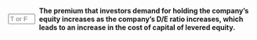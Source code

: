 ::: {.question-block}

<form onsubmit="event.preventDefault(); checkAnswerBox('module7_tf_q10','T')" style="display: flex; align-items: center; gap: 8px;">
  <input type="text" id="module7_tf_q10" name="module7_tf_q10" maxlength="1" placeholder="T or F" style="width: 55px;" data-correct-answer="T" /> 
  <label for="module7_tf_q10"><strong>The premium that investors demand for holding the company's equity increases as the company's D/E ratio increases, which leads to an increase in the cost of capital of levered equity.</strong></label>
</form>

<div id="feedback-module7_tf_q10" class="feedback" data-status="" style="display:none;">
This is TRUE. As D/E rises, equity risk and its risk premium rise (MM II).
</div>

:::